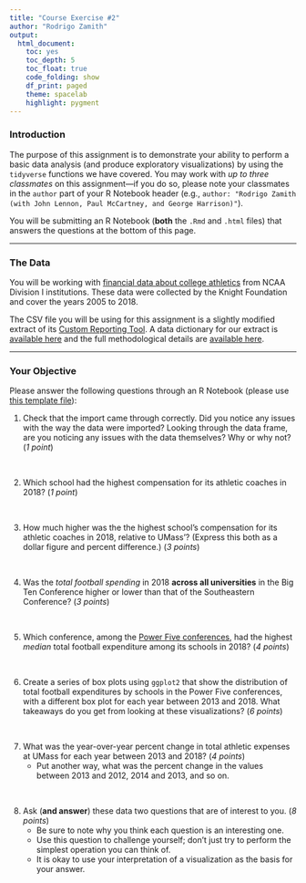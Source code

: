 ```yaml
---
title: "Course Exercise #2"
author: "Rodrigo Zamith"
output:
  html_document:
    toc: yes
    toc_depth: 5
    toc_float: true
    code_folding: show
    df_print: paged
    theme: spacelab
    highlight: pygment
---
```


### Introduction

The purpose of this assignment is to demonstrate your ability to perform a basic data analysis (and produce exploratory visualizations) by using the `tidyverse` functions we have covered. You may work with *up to three classmates* on this assignment---if you do so, please note your classmates in the `author` part of your R Notebook header (e.g., `author: "Rodrigo Zamith (with John Lennon, Paul McCartney, and George Harrison)"`).

You will be submitting an R Notebook (**both** the `.Rmd` and `.html` files) that answers the questions at the bottom of this page.

-----

### The Data

You will be working with [financial data about college athletics](http://cafidatabase.knightcommission.org/) from NCAA Division I institutions. These data were collected by the Knight Foundation and cover the years 2005 to 2018.

The CSV file you will be using for this assignment is a slightly modified extract of its [Custom Reporting Tool](http://cafidatabase.knightcommission.org/reports). A data dictionary for our extract is [available here](https://zamith.umasscreate.net/data/cafi_data_dictionary.xls) and the full methodological details are [available here](http://cafidatabase.knightcommission.org/about-the-data).

-----

### Your Objective

Please answer the following questions through an R Notebook (please use [this template file](https://zamith.umasscreate.net/data/exercise_2_yourname.Rmd)):

1. Check that the import came through correctly. Did you notice any issues with the way the data were imported? Looking through the data frame, are you noticing any issues with the data themselves? Why or why not? (*1 point*)

&nbsp;

2. Which school had the highest compensation for its athletic coaches in 2018? (*1 point*)

&nbsp;

3. How much higher was the the highest school's compensation for its athletic coaches in 2018, relative to UMass'? (Express this both as a dollar figure and percent difference.) (*3 points*)

&nbsp;

4. Was the _total football spending_ in 2018 **across all universities** in the Big Ten Conference higher or lower than that of the Southeastern Conference? (*3 points*)

&nbsp;

5. Which conference, among the [Power Five conferences](https://en.wikipedia.org/wiki/Power_Five_conferences), had the highest _median_ total football expenditure among its schools in 2018? (*4 points*)

&nbsp;

6. Create a series of box plots using `ggplot2` that show the distribution of total football expenditures by schools in the Power Five conferences, with a different box plot for each year between 2013 and 2018. What takeaways do you get from looking at these visualizations? (*6 points*)

&nbsp;

7. What was the year-over-year percent change in total athletic expenses at UMass for each year between 2013 and 2018? (*4 points*)
    - Put another way, what was the percent change in the values between 2013 and 2012, 2014 and 2013, and so on.

&nbsp;

8. Ask (**and answer**) these data two questions that are of interest to you. (*8 points*)
    - Be sure to note why you think each question is an interesting one.
    - Use this question to challenge yourself; don't just try to perform the simplest operation you can think of.
    - It is okay to use your interpretation of a visualization as the basis for your answer.